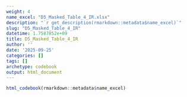 ```yaml
---
weight: 4
name_excel: "D5_Masked_Table_4_IR.xlsx"
description: "`r get_description(rmarkdown::metadata$name_excel)`"
slug: "D5_Masked_Table_4_IR"
datetime: 1.7587852e+09
title: D5_Masked_Table_4_IR
author: ''
date: '2025-09-25'
categories: []
tags: []
archetype: codebook
output: html_document
---
```


```r
html_codebook(rmarkdown::metadata$name_excel)
```
